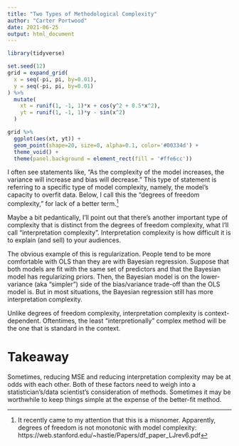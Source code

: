 ```yaml
---
title: "Two Types of Methodological Complexity"
author: "Carter Portwood"
date: 2021-06-25
output: html_document
---
```


```r
library(tidyverse)
```


```r
set.seed(12)
grid = expand_grid(
  x = seq(-pi, pi, by=0.01),
  y = seq(-pi, pi, by=0.01)
) %>%
  mutate(
    xt = runif(1, -1, 1)*x + cos(y^2 + 0.5*x^2),
    yt = runif(1, -1, 1)*y - sin(x^2)
  ) 

grid %>%
  ggplot(aes(xt, yt)) +
  geom_point(shape=20, size=0, alpha=0.1, color='#00334d') +
  theme_void() +
  theme(panel.background = element_rect(fill = '#ffe6cc'))
```


I often see statements like, "As the complexity of the model increases, the variance will increase and bias will decrease." This type of statement is referring to a specific type of model complexity, namely, the model's capacity to overfit data. Below, I call this the "degrees of freedom complexity," for lack of a better term.^[It recently came to my attention that this is a misnomer. Apparently, degrees of freedom is not monotonic with model complexity: https://web.stanford.edu/~hastie/Papers/df_paper_LJrev6.pdf]

Maybe a bit pedantically, I'll point out that there's another important type of complexity that is distinct from the degrees of freedom complexity, what I'll call "interpretation complexity". Interpretation complexity is how difficult it is to explain (and sell) to your audiences. 

The obvious example of this is regularization. People tend to be more comfortable with OLS than they are with Bayesian regression. Suppose that both models are fit with the same set of predictors and that the Bayesian model has regularizing priors. Then, the Bayesian model is on the lower-variance (aka "simpler") side of the bias/variance trade-off than the OLS model is. But in most situations, the Bayesian regression still has more interpretation complexity.

Unlike degrees of freedom complexity, interpretation complexity is context-dependent. Oftentimes, the least "interpretionally" complex method will be the one that is standard in the context. 

# Takeaway
Sometimes, reducing MSE and reducing interpretation complexity may be at odds with each other. Both of these factors need to weigh into a statistician's/data scientist's consideration of methods. Sometimes it may be worthwhile to keep things simple at the expense of the better-fit method.
